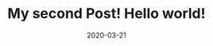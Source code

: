 ---
title: My second Post! Hello world!
slug: my-second-post
date: 2020-03-21
featureImage: mountains.jpg
excerpt: Habitant pharetra, urna ipsum interdum risus nunc. Venenatis orci, sagittis, elementum urna.
---